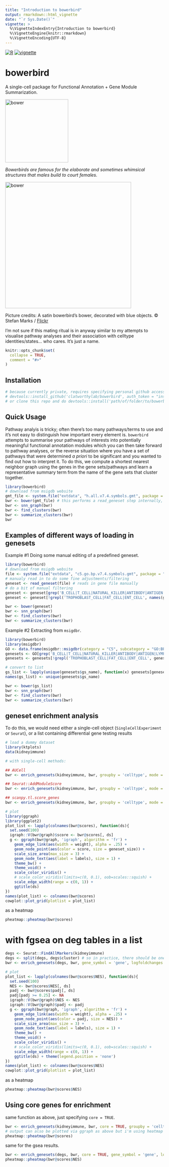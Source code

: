 ```yaml
---
title: "Introduction to bowerbird"
output: rmarkdown::html_vignette
date: "`r Sys.Date()`"
vignette: >
  %\VignetteIndexEntry{Introduction to bowerbird}
  %\VignetteEngine{knitr::rmarkdown}
  %\VignetteEncoding{UTF-8}
---
```


[![R](https://github.com/clatworthylab/bowerbird/actions/workflows/r.yml/badge.svg?branch=master)](https://github.com/clatworthylab/bowerbird/actions/workflows/r.yml)
[![vignette](https://github.com/clatworthylab/bowerbird/actions/workflows/vignette.yml/badge.svg)](https://github.com/clatworthylab/bowerbird/actions/workflows/vignette.yml)

# bowerbird
A single-cell package for Functional Annotation + Gene Module Summarization.

<img src="../img/logo.png" alt="bower" width="200"/>

*Bowerbirds are famous for the elaborate and sometimes whimsical structures that males build to court females.*

<a href="https://blog.nature.org/science/2021/01/04/bowerbirds-meet-the-bird-worlds-kleptomaniac-love-architects/"><img src="https://blog.nature.org/science/files/2020/11/32487196918_8dd537c82a_k.jpg" alt="bower" width="400"/></a>

Picture credits:
A satin bowerbird’s bower, decorated with blue objects. © Stefan Marks / [Flickr](https://www.flickr.com/photos/stefan_marks/32487196918/)

I'm not sure if this mating ritual is in anyway similar to my attempts to visualise pathway analyses and their association with celltype identities/states... who cares. It's just a name.

```r
knitr::opts_chunk$set(
  collapse = TRUE,
  comment = "#>"
)
```

## Installation
```R
# because currently private, requires specifying personal github access token
# devtools::install_github('clatworthylab/bowerbird', auth_token = "insert_your_personal_github_access_token")
# or clone this repo and do devtools::install('path/of/folder/to/bowerbird')
```

## Quick Usage
Pathway analyis is tricky; often there's too many pathways/terms to use and it's not easy to distinguish how important every element is. `bowerbird` attempts to summarise your pathways of interests into potentially meaningful functional annotation modules which you can then take forward to pathway analyses, or the reverse situation where you have a set of pathways that were determined <i>a priori</i> to be significant and you wanted to find out how to interpret it. To do this, we compute a shortest nearest neighbor graph using the genes in the gene sets/pathways and learn a representative summary term from the name of the gene sets that cluster together.
```r
library(bowerbird)
# download from msigdb website
gmt_file <- system.file("extdata", "h.all.v7.4.symbols.gmt", package = "bowerbird")
bwr <- bower(gmt_file) # this performs a read_geneset step internally, which accepts .gmt, .gmx, .csv, .tsv, .txt, or R objects as list or data.frame format.
bwr <- snn_graph(bwr)
bwr <- find_clusters(bwr)
bwr <- summarize_clusters(bwr)
bwr
```

## Examples of different ways of loading in genesets

Example #1 Doing some manual editing of a predefined geneset.
```r
library(bowerbird)
# download from msigdb website
file <- system.file("extdata", "c5.go.bp.v7.4.symbols.gmt", package = "bowerbird")
# manualy read in to do some fine adjustments/filtering
geneset <- read_geneset(file) # reads in gene file manually
# do a bit of manual filtering
geneset <- geneset[grep('B_CELL|T_CELL|NATURAL_KILLER|ANTIBODY|ANTIGEN|LYMPHOCYTE|IMMUNE|INTERFERON|TOLL|INNATE|ADAPTIVE', names(geneset))]
geneset <- geneset[!grepl('TROPHOBLAST_CELL|FAT_CELL|ENT_CELL', names(geneset))]

bwr <- bower(geneset)
bwr <- snn_graph(bwr)
bwr <- find_clusters(bwr)
bwr <- summarize_clusters(bwr)
```

Example #2 Extracting from `msigdbr`.
```r
library(bowerbird)
library(msigdbr)
GO <- data.frame(msigdbr::msigdbr(category = "C5", subcategory = "GO:BP"))
genesets <- GO[grep('B_CELL|T_CELL|NATURAL_KILLER|ANTIBODY|ANTIGEN|LYMPHOCYTE|IMMUNE|INTERFERON|TOLL|INNATE|ADAPTIVE', GO$gs_name), ]
genesets <- genesets[!grepl('TROPHOBLAST_CELL|FAT_CELL|ENT_CELL', genesets$gs_name), ]

# convert to list
gs_list <- lapply(unique(genesets$gs_name), function(x) genesets[genesets$gs_name %in% x, "gene_symbol"])
names(gs_list) <- unique(genesets$gs_name)

bwr <- bower(gs_list)
bwr <- snn_graph(bwr)
bwr <- find_clusters(bwr)
bwr <- summarize_clusters(bwr)
```

## geneset enrichment analysis
To do this, we would need either a single-cell object (`SingleCellExperiment` or `Seurat`), or a list containing differential gene testing results
```r
# load a dummy dataset
library(ktplots)
data(kidneyimmune)

# with single-cell methods:

## AUCell
bwr <- enrich_genesets(kidneyimmune, bwr, groupby = 'celltype', mode = 'AUCell')

## Seurat::AddModuleScore
bwr <- enrich_genesets(kidneyimmune, bwr, groupby = 'celltype', mode = 'Seurat')

## scanpy.tl.score_genes
bwr <- enrich_genesets(kidneyimmune, bwr, groupby = 'celltype', mode = 'scanpy')

# plot
library(ggraph)
library(ggplot2)
plot_list <- lapply(colnames(bwr@scores), function(ds){
  set.seed(100)
  igraph::V(bwr@graph)$score <- bwr@scores[, ds]
  g <- ggraph(bwr@graph, 'igraph', algorithm = 'fr') + 
    geom_edge_link(aes(width = weight), alpha = .25) +
    geom_node_point(aes(color = score, size = geneset_size)) + 
    scale_size_area(max_size = 3) +
    geom_node_text(aes(label = labels), size = 1) +
    theme_bw() +
    theme_void() +
    scale_color_viridis() +
    # scale_color_viridis(limits=c(0, 0.1), oob=scales::squish) +
    scale_edge_width(range = c(0, 1)) +
    ggtitle(ds)
})
names(plot_list) <- colnames(bwr@scores)
cowplot::plot_grid(plotlist = plot_list)
```

as a heatmap
```r
pheatmap::pheatmap(bwr@scores)
```

# with fgsea on deg tables in a list
```r
degs <- Seurat::FindAllMarkers(kidneyimmune)
degs <- split(degs, degs$cluster) # so in practice, there should be one DEG table per comparison in a list.
bwr <- enrich_genesets(degs, bwr, gene_symbol = 'gene', logfoldchanges = 'avg_logFC',  pvals = 'p_val')

# plot
plot_list <- lapply(colnames(bwr@scores$NES), function(ds){
  set.seed(100)
  NES <- bwr@scores$NES[, ds]
  padj <- bwr@scores$padj[, ds]
  padj[padj >= 0.25] <- NA
  igraph::V(bwr@graph)$NES <- NES
  igraph::V(bwr@graph)$padj <- padj
  g <- ggraph(bwr@graph, 'igraph', algorithm = 'fr') + 
    geom_edge_link(aes(width = weight), alpha = .25) +
    geom_node_point(aes(color = padj, size = NES)) + 
    scale_size_area(max_size = 3) +
    geom_node_text(aes(label = labels), size = 1) +
    theme_bw() +
    theme_void() +
    scale_color_viridis() +
    # scale_color_viridis(limits=c(0, 0.1), oob=scales::squish) +
    scale_edge_width(range = c(0, 1)) +
    ggtitle(ds) + theme(legend.position = 'none')
})
names(plot_list) <- colnames(bwr@scores$NES)
cowplot::plot_grid(plotlist = plot_list)
```
as a heatmap
```r
pheatmap::pheatmap(bwr@scores$NES)
```
## Using core genes for enrichment
same function as above, just specifying `core = TRUE`.
```r
bwr <- enrich_genesets(kidneyimmune, bwr, core = TRUE, groupby = 'celltype') # if mode is not specified, defaults to AUCell.
# output can also be plotted via ggraph as above but i'm using heatmap for convenience.
pheatmap::pheatmap(bwr@scores)
```
same for the gsea results.
```r
bwr <- enrich_genesets(degs, bwr, core = TRUE, gene_symbol = 'gene', logfoldchanges = 'avg_logFC',  pvals = 'p_val')
pheatmap::pheatmap(bwr@scores$NES)
```

